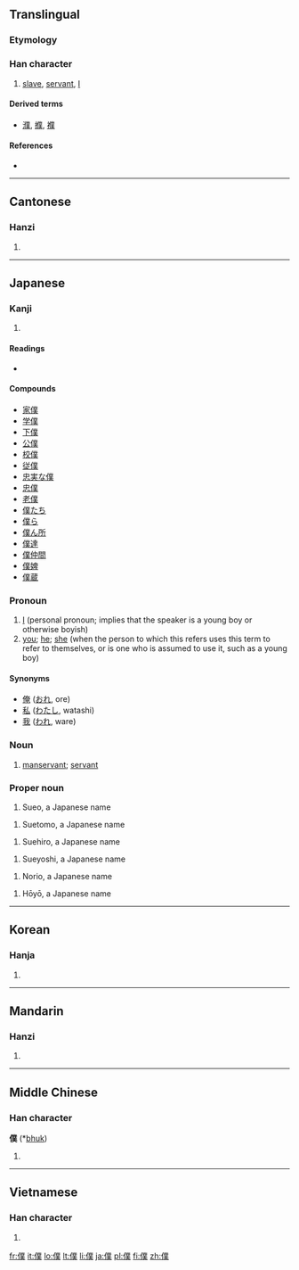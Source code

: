 {{also|仆}}<!-- may be replaced by zh-forms -->
==Translingual==

===Etymology===
{{Han compound|人|菐|c1=s|c2=p|t1=man|ls=psc}}

===Han character===
{{Han char|rn=9|rad=人|as=12|sn=14|four=2223<sub>4</sub>|canj=人廿金人 (OTCO)}}

# [[slave]], [[servant]], [[I]]

====Derived terms====
* [[濮]], [[纀]], [[襥]]

====References====
* {{Han ref|kx=0116.180|dkj=01094|dj=0247.300|hdz=10218.090|uh=50D5|ud=20693|bh=B9B2|bd=47538}}

----

==Cantonese==

===Hanzi===
{{yue-hanzi|jyut=|y=buk6}}

# {{defn|Cantonese|sort=人12}}

----

==Japanese==

===Kanji===
{{ja-kanji|grade=c|rs=人12}}

# {{defn|Japanese}}

====Readings====
* {{ja-readings|on=[[ぼく]] (boku)|kun=[[しもべ]] (shimobe), [[やつがれ]] (yatsugare)}}

====Compounds====
* [[家僕]]
* [[学僕]]
* [[下僕]]
* [[公僕]]
* [[校僕]]
* [[従僕]]
* [[忠実な僕]]
* [[忠僕]]
* [[老僕]]
* [[僕たち]]
* [[僕ら]]
* [[僕ん所]]
* [[僕達]]
* [[僕仲間]]
* [[僕婢]]
* [[僕蔵]]

===Pronoun===
{{ja-pos|k|pronoun|hira=ぼく|kata=ボク|rom=boku|hidx=ほく'}}

# [[I]] (personal pronoun; implies that the speaker is a young boy or otherwise boyish)
# [[you]]; [[he]]; [[she]] (when the person to which this refers uses this term to refer to themselves, or is one who is assumed to use it, such as a young boy)

====Synonyms====
* [[俺]] ([[おれ]], ore)
* [[私]] ([[わたし]], watashi)
* [[我]] ([[われ]], ware)

===Noun===
{{ja-noun|k|hira=しもべ|rom=shimobe}}

# [[manservant]]; [[servant]]

===Proper noun===
{{ja-pos|k|proper|hira=すえお|rom=Sueo}}

# Sueo, a Japanese name

{{ja-pos|k|proper|hira=すえとも|rom=Suetomo}}
# Suetomo, a Japanese name

{{ja-pos|k|proper|hira=すえひろ|rom=Suehiro}}
# Suehiro, a Japanese name

{{ja-pos|k|proper|hira=すえよし|rom=Sueyoshi}}
# Sueyoshi, a Japanese name

{{ja-pos|k|proper|hira=のりお|rom=Norio}}
# Norio, a Japanese name

{{ja-pos|k|proper|hira=ほうよう|rom=Hōyō}}
# Hōyō, a Japanese name

----

==Korean==

===Hanja===
{{ko-hanja|hangeul=복|rv=bok|mr=pok}}

# {{defn|Korean|sort=人12}}

----

==Mandarin==

===Hanzi===
{{cmn-hanzi|sim=仆|pin=[[pú]] ([[pu2]])|wg=p'u<sup>2</sup>}}

# {{defn|Mandarin|sort=人12}}

----

==Middle Chinese==

===Han character===
'''僕''' (*[[bhuk]])<!--asterisk indicates that this character appears more than four times in the Tang Dynasty corpus of literature-->

# {{defn|Middle Chinese|sort=人12}}

----

==Vietnamese==

===Han character===
{{vi-hantu|[[bộc]], [[bọc]]|rs=人12}}

# {{defn|Vietnamese|sort=人12}}

[[fr:僕]]
[[it:僕]]
[[lo:僕]]
[[lt:僕]]
[[li:僕]]
[[ja:僕]]
[[pl:僕]]
[[fi:僕]]
[[zh:僕]]